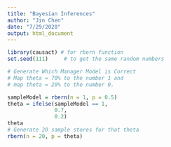 ```yaml
---
title: "Bayesian Inferences"
author: "Jin Chen"
date: "7/29/2020"
output: html_document
---
```


```r
library(causact) # for rbern function
set.seed(111)     # to get the same random numbers

# Generate Which Manager Model is Correct
# Map theta = 70% to the number 1 and
# map theta = 20% to the number 0.

sampleModel = rbern(n = 1, p = 0.5)
theta = ifelse(sampleModel == 1,
               0.7,
               0.2)
theta
# Generate 20 sample stores for that theta
rbern(n = 20, p = theta)

```

